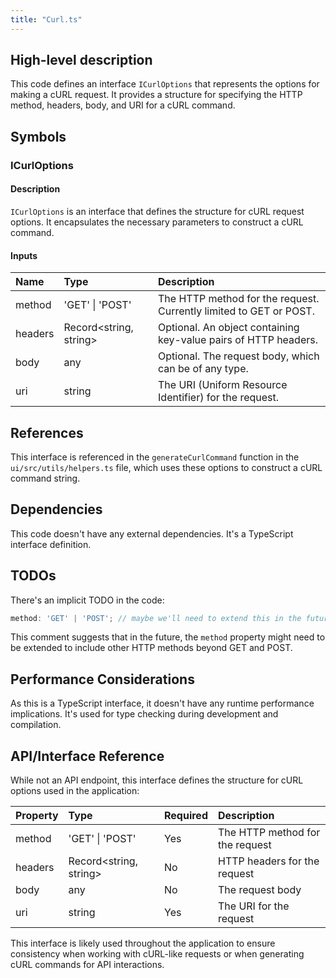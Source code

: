 ```yaml
---
title: "Curl.ts"
---
```


## High-level description
This code defines an interface `ICurlOptions` that represents the options for making a cURL request. It provides a structure for specifying the HTTP method, headers, body, and URI for a cURL command.

## Symbols

### ICurlOptions
#### Description
`ICurlOptions` is an interface that defines the structure for cURL request options. It encapsulates the necessary parameters to construct a cURL command.

#### Inputs
| Name | Type | Description |
|:-----|:-----|:------------|
| method | 'GET' \| 'POST' | The HTTP method for the request. Currently limited to GET or POST. |
| headers | Record&lt;string, string&gt; | Optional. An object containing key-value pairs of HTTP headers. |
| body | any | Optional. The request body, which can be of any type. |
| uri | string | The URI (Uniform Resource Identifier) for the request. |

## References
This interface is referenced in the `generateCurlCommand` function in the `ui/src/utils/helpers.ts` file, which uses these options to construct a cURL command string.

## Dependencies
This code doesn't have any external dependencies. It's a TypeScript interface definition.

## TODOs
There's an implicit TODO in the code:

```typescript
method: 'GET' | 'POST'; // maybe we'll need to extend this in the future
```

This comment suggests that in the future, the `method` property might need to be extended to include other HTTP methods beyond GET and POST.

## Performance Considerations
As this is a TypeScript interface, it doesn't have any runtime performance implications. It's used for type checking during development and compilation.

## API/Interface Reference
While not an API endpoint, this interface defines the structure for cURL options used in the application:

| Property | Type | Required | Description |
|:---------|:-----|:---------|:------------|
| method | 'GET' \| 'POST' | Yes | The HTTP method for the request |
| headers | Record&lt;string, string&gt; | No | HTTP headers for the request |
| body | any | No | The request body |
| uri | string | Yes | The URI for the request |

This interface is likely used throughout the application to ensure consistency when working with cURL-like requests or when generating cURL commands for API interactions.